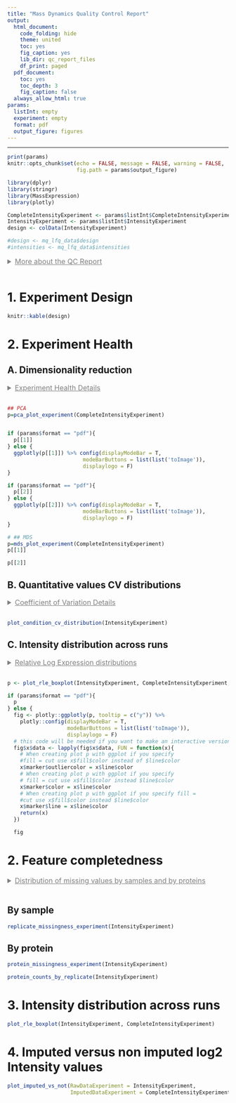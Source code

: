 ```yaml
---
title: "Mass Dynamics Quality Control Report"
output:
  html_document:
    code_folding: hide
    theme: united
    toc: yes
    fig_caption: yes
    lib_dir: qc_report_files
    df_print: paged
  pdf_document:
    toc: yes
    toc_depth: 3
    fig_caption: false
  always_allow_html: true
params:
  listInt: empty
  experiment: empty
  format: pdf
  output_figure: figures
---
```



<style type="text/css">

summary {
  text-decoration: underline;
  font-size: 16px;
  color: grey;
  cursor: pointer;
  margin-bottom: 16px;
}

summary, summary:active {
  border: none;
}

details span {
  margin-top: 8px;
  display: block;
}

#header .btn-group {
  display: none;
}

.main-container {
  max-width: 1400px !important;
}
</style>

--- 

```r
print(params)
knitr::opts_chunk$set(echo = FALSE, message = FALSE, warning = FALSE, 
                      fig.path = params$output_figure)
```

```r
library(dplyr)
library(stringr)
library(MassExpression)
library(plotly)

CompleteIntensityExperiment <- params$listInt$CompleteIntensityExperiment
IntensityExperiment <- params$listInt$IntensityExperiment
design <- colData(IntensityExperiment)

#design <- mq_lfq_data$design
#intensities <- mq_lfq_data$intensities
```


<details>
  <summary>More about the QC Report</summary>
  <span>
    <p>
      This QC Report is designed to help Scientists quickly assess the several aspect of experiment quality, There are 4 categories in the QC report:
    </p>
    <ul>
      <li>Experiment Design</li>
      <li>Experiment Health<li>
      <li>Feature Completeness</li>
      <li>Imputation</li>
    </ul>
  </span>
</details> 


# 1. Experiment Design

```r
knitr::kable(design)
```

# 2. Experiment Health

## A. Dimensionality reduction {.tabset .tabset-fade .tabset-pills}

<details>
  <summary>Experiment Health Details</summary>
  <span>
    <p>The Principal Component Aanalysis (PCA) plot is used to visualise differences between samples that are induced by their intensity profiles. PCA transforms high-dimensional data, like thousands of measured proteins or peptides intensities, into a reduced set of dimensions. The first two dimensions explain the greatest variability between the samples and they are a useful visual tool to confirm known clustering of the samples or to identify potential problems in the data. </p>
    <p>For a healthy experiment we expect:</p>
    <ul>
      <li>Technical Replicates to cluster tightly together.</li>
      <li>Biological Replicates to cluster more than non replicates.</li>
      <li>Clustering of the condition of interest should be visible</li>
    </ul>
    <p> If unexpected clusters occur or replicates don't cluster together it can be due to extra variability introduced by factors such as technical processing, other unexplored biological differences, sample swaps etc... The interpretation and trust in the the differential expression results should take these consideration into a account. If you think that the replicates in the experiment show largely unexpected patterns, it is advisable to request support from an analyst. </p>
    <p>A scree plot shows the amount of variance explained by each dimension extracted by PCA. A high degree of variance in the first few dimensions may suggest large differences between your samples.</p>
  </span>
</details> 

```r
## PCA
p=pca_plot_experiment(CompleteIntensityExperiment)


if (params$format == "pdf"){
  p[[1]]
} else {
  ggplotly(p[[1]]) %>% config(displayModeBar = T, 
                        modeBarButtons = list(list('toImage')),
                        displaylogo = F)
}
```

```r
if (params$format == "pdf"){
  p[[2]]
} else {
  ggplotly(p[[2]]) %>% config(displayModeBar = T, 
                        modeBarButtons = list(list('toImage')),
                        displaylogo = F)
}
```

```r
# ## MDS
p=mds_plot_experiment(CompleteIntensityExperiment)
p[[1]]
```

```r
p[[2]]
```

## B. Quantitative values CV distributions {.tabset .tabset-fade .tabset-pills}

<details>
  <summary>Coefficient of Variation Details</summary>
  <span>
    <p>The Coefficient of Variation (CV) or Relative Standard Deviation, is calculated by the ratio of the standard deviation to the mean. It is used to measure the precision of a measure, in this case protein/peptide intensity. The plot below shows the distribution of the CVs by experimental conditions where each CV is calculated by protein and by experimental condition. The CV is displayed as %CV, which is the percentage of the mean represented by the standard deviation.  </p>
   <p>For a healthy experiment we expect:</p>
    <ul>
      <li>The distribution of the CVs across conditions to be mostly overlapping, e.g. similar modes</li>
      <li>The modes of the CVs not to be too high, ideally not above 50%</li>
    </ul>
    <p>If the distributions show worringly large %CV, this could affect the quality of the differential expression analysis.<p>
  </span>
</details> 

```r
plot_condition_cv_distribution(IntensityExperiment)
```


## C. Intensity distribution across runs {.tabset .tabset-fade .tabset-pills}

<details>
  <summary>Relative Log Expression distributions</summary>
  <span>
    <p>It is useful to inspect the distribution of the Relative Log Expression (RLE) values to identify samples with largely unusual distributions. The RLE values for a protein are obtained by centering intensities to the protein medians, where the median is computed using only available intensities, i.e. non zero values. The RLE is computed on the log-transformed data and after applying normalisation, when required. </p>
   <p>For a healthy experiment we expect:</p>
    <ul>
      <li>The RLE boxplots to have a similar median - centered around zero - across all samples </li>
      <li>The RLE boxplots to have a similar width of the boxes across samples </li>
    </ul>
     <p>If some samples show large deviations from the expected behaviour, it can be symptomatic of problems in the pre-processing of those samples.<p>
  </span>
</details> 


```r

p <- plot_rle_boxplot(IntensityExperiment, CompleteIntensityExperiment, includeImputed = FALSE)

if (params$format == "pdf"){
  p
} else {
  fig <- plotly::ggplotly(p, tooltip = c("y")) %>% 
    plotly::config(displayModeBar = T, 
                   modeBarButtons = list(list('toImage')),
                   displaylogo = F)
  # this code will be needed if you want to make an interactive version
  fig$x$data <- lapply(fig$x$data, FUN = function(x){
    # When creating plot p with ggplot if you specify 
    #fill = cut use x$fill$color instead of $line$color
    x$marker$outliercolor = x$line$color 
    # When creating plot p with ggplot if you specify 
    # fill = cut use x$fill$color instead $line$color
    x$marker$color = x$line$color
    # When creating plot p with ggplot if you specify fill = 
    #cut use x$fill$color instead $line$color
    x$marker$line = x$line$color 
    return(x)
  })

  fig
```
  
# 2. Feature completedness {.tabset .tabset-fade .tabset-pills}

<details>
  <summary>Distribution of missing values by samples and by proteins</summary>
  <span>
    <p> The amount of missing values can be affected by the biological condition or by technical factors and it can vary largely between experiments.</p>
   <p>For a healthy experiment we expect:</p>
    <ul>
      <li>The distribution of missing values replicate to be similar across replicates, especially within the same biological conditions</li>
    </ul>
    <p>There isns't a strict threshold to look for in terms of % of missing values. However, an unusually large amount of missingness in one or a few replicates can be sympthomatic of technial problems and should be taken into account when intepreting the final differential expression results.<p>
  </span>
</details> 

## By sample

```r
replicate_missingness_experiment(IntensityExperiment)
```


## By protein

```r
protein_missingness_experiment(IntensityExperiment)
```

```r
protein_counts_by_replicate(IntensityExperiment)
```


# 3. Intensity distribution across runs {.tabset .tabset-fade .tabset-pills}

```r
plot_rle_boxplot(IntensityExperiment, CompleteIntensityExperiment)
```


# 4. Imputed versus non imputed log2 Intensity values

```r
plot_imputed_vs_not(RawDataExperiment = IntensityExperiment,
                    ImputedDataExperiment = CompleteIntensityExperiment)
```
